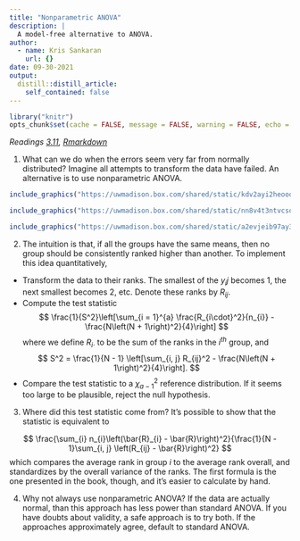 ```yaml
---
title: "Nonparametric ANOVA"
description: |
  A model-free alternative to ANOVA.
author:
  - name: Kris Sankaran
    url: {}
date: 09-30-2021
output:
  distill::distill_article:
    self_contained: false
---
```


```r
library("knitr")
opts_chunk$set(cache = FALSE, message = FALSE, warning = FALSE, echo = TRUE)
```

_Readings [3.11](), [Rmarkdown]()_

1. What can we do when the errors seem very far from normally distributed?
Imagine all attempts to transform the data have failed. An alternative is to use
nonparametric ANOVA.

```r
include_graphics("https://uwmadison.box.com/shared/static/kdv2ayi2heooodf0a0j15swxld4ofll7.png")
```


```r
include_graphics("https://uwmadison.box.com/shared/static/nn8v4t3ntvcsowvuy91b5lvoajju3ekf.png")
```


```r
include_graphics("https://uwmadison.box.com/shared/static/a2evjeib97ay362iue2vhkxk18gbh7l4.png")
```

2. The intuition is that, if all the groups have the same means, then no group
should be consistently ranked higher than another. To implement this idea
quantitatively,
  * Transform the data to their ranks. The smallest of the $y_ij$ becomes 1, the
next smallest becomes 2, etc. Denote these ranks by $R_{ij}$. 
  * Compute the test statistic
$$
\frac{1}{S^2}\left[\sum_{i = 1}^{a} \frac{R_{i\cdot}^2}{n_{i}} - \frac{N\left(N + 1\right)^2}{4}\right]
$$
  where we define $R_{i\cdot}$ to be the sum of the ranks in the $i^{th}$ group,
and
$$
S^2 = \frac{1}{N - 1} \left[\sum_{i, j} R_{ij}^2 - \frac{N\left(N + 1\right)^2}{4}\right].
$$
  * Compare the test statistic to a $\chi^2_{a -1}$ reference distribution. If
  it seems too large to be plausible, reject the null hypothesis.

3. Where did this test statistic come from? It’s possible to show that the statistic is equivalent to

$$
\frac{\sum_{i} n_{i}\left(\bar{R}_{i} - \bar{R}\right)^2}{\frac{1}{N - 1}\sum_{i, j} \left(R_{ij} - \bar{R}\right)^2}
$$
which compares the average rank in group $i$ to the average rank overall, and
standardizes by the overall variance of the ranks. The first formula is the one
presented in the book, though, and it’s easier to calculate by hand.

4. Why not always use nonparametric ANOVA? If the data are actually normal, than
this approach has less power than standard ANOVA. If you have doubts about
validity, a safe approach is to try both. If the approaches approximately agree,
default to standard ANOVA.
